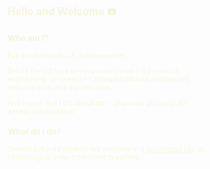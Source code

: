 <script>
</script>

## Hello and Welcome ☎️

### Who am I?

Full-stack python, JS, rust developer.

Before the sofware development career I did network engineering, on-premise hardware/software deployment, administration and maintenance.

And before that I did digital art -- character and prop 2D design commissions.

### What do I do?

Several software projects are available in a [designated tab](#projects), in chronological order from latest to earliest.

<br/>

<ProfileFooter/>

<style>

h2:first-of-type::before {
    content: '';
    background-image: url('/img/banner_lg.png');
    width: 70%;
    height: 70%;
    background-size: cover;
    background-clip: content-box;
    -webkit-background-clip: content-box;
    z-index: -1;
    /* margin-left: 48%; */
    left: 60%;
    margin-top: -1.3%;
    background-position: 0% 0%;
    display: block;
    position: absolute;
}

p {
    width: 80%;
}

h1, h2, h3, h4, h5, h6, p {
    color: rgb(245, 245, 220);
}

p {
    font-weight: 350;
}

strong {
    color: hsl(12, 80%, 80%);
}

.passcode {
    color: hsl(0, 0%, 45%);
    font-size: 1.01em;
    font-weight: 100;
    letter-spacing: 0.5em;
    background-color: rgba(123, 123, 123, 0.1);
    padding: 3px;
    border-radius: 3px;
}

a {
    color: inherit;
}

</style>